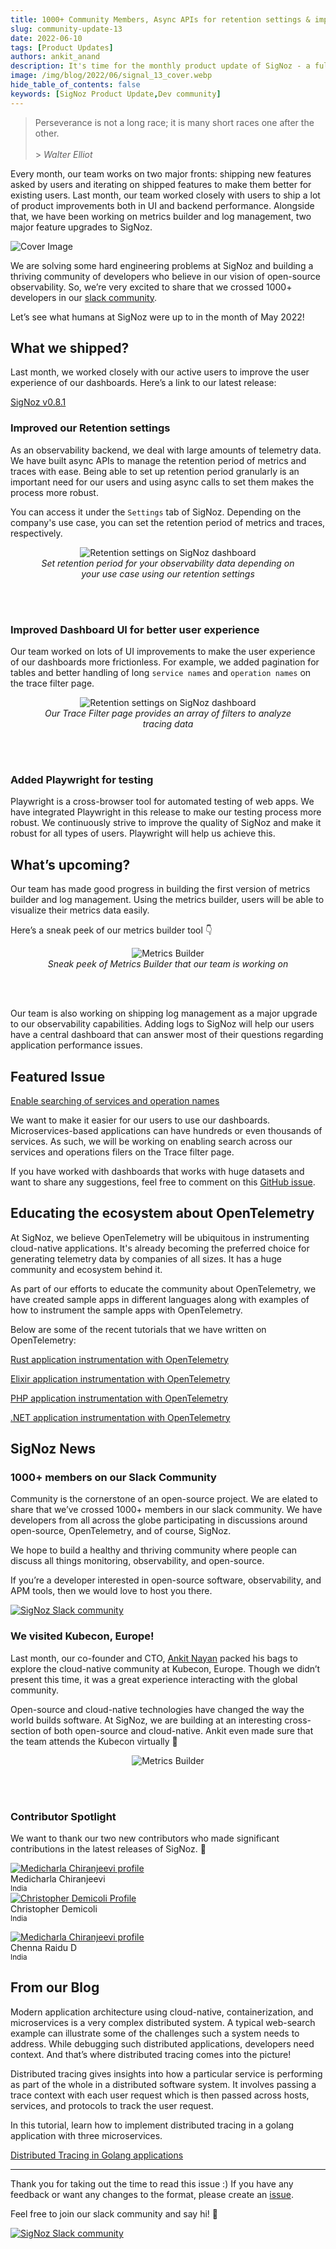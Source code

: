 ```yaml
---
title: 1000+ Community Members, Async APIs for retention settings & improved UI - SigNal 13
slug: community-update-13
date: 2022-06-10
tags: [Product Updates]
authors: ankit_anand
description: It's time for the monthly product update of SigNoz - a full-stack open-source APM tool. Find out what we've been upto at SigNoz during May, 2022.
image: /img/blog/2022/06/signal_13_cover.webp
hide_table_of_contents: false
keywords: [SigNoz Product Update,Dev community]
---
```


<head>
  <link rel="canonical" href="https://signoz.io/blog/community-update-13/"/>
</head>


> Perseverance is not a long race; it is many short races one after the other.<br></br> > _Walter Elliot_

Every month, our team works on two major fronts: shipping new features asked by users and iterating on shipped features to make them better for existing users. Last month, our team worked closely with users to ship a lot of product improvements both in UI and backend performance. Alongside that, we have been working on metrics builder and log management, two major feature upgrades to SigNoz.



![Cover Image](/img/blog/2022/06/signal_13_cover.webp)

We are solving some hard engineering problems at SigNoz and building a thriving community of developers who believe in our vision of open-source observability. So, we’re very excited to share that we crossed 1000+ developers in our [slack community](https://signoz.io/slack).

Let’s see what humans at SigNoz were up to in the month of May 2022!

## What we shipped?

Last month, we worked closely with our active users to improve the user experience of our dashboards. Here’s a link to our latest release:

[SigNoz v0.8.1](https://github.com/SigNoz/signoz/releases/tag/v0.8.1)

### Improved our Retention settings

As an observability backend, we deal with large amounts of telemetry data. We have built async APIs to manage the retention period of metrics and traces with ease. Being able to set up retention period granularly is an important need for our users and using async calls to set them makes the process more robust.

You can access it under the `Settings` tab of SigNoz. Depending on the company's use case, you can set the retention period of metrics and traces, respectively.

<figure data-zoomable align='center'>
    <img src="/img/blog/2022/06/signal_13_retention_settings.webp" alt="Retention settings on SigNoz dashboard"/>
    <figcaption><i>Set retention period for your observability data depending on your use case using our retention settings</i></figcaption>
</figure>

<br></br>

### Improved Dashboard UI for better user experience

Our team worked on lots of UI improvements to make the user experience of our dashboards more frictionless. For example, we added pagination for tables and better handling of long `service names` and `operation names` on the trace filter page.

<figure data-zoomable align='center'>
    <img src="/img/blog/2022/06/signal_13_trace_filter.webp" alt="Retention settings on SigNoz dashboard"/>
    <figcaption><i>Our Trace Filter page provides an array of filters to analyze tracing data</i></figcaption>
</figure>

<br></br>

### Added Playwright for testing

Playwright is a cross-browser tool for automated testing of web apps. We have integrated Playwright in this release to make our testing process more robust. We continuously strive to improve the quality of SigNoz and make it robust for all types of users. Playwright will help us achieve this.

## What’s upcoming?

Our team has made good progress in building the first version of metrics builder and log management. Using the metrics builder, users will be able to visualize their metrics data easily.

Here’s a sneak peek of our metrics builder tool 👇

<figure data-zoomable align='center'>
    <img src="/img/blog/2022/05/query-builder.webp" alt="Metrics Builder"/>
    <figcaption><i>Sneak peek of Metrics Builder that our team is working on</i></figcaption>
</figure>

<br></br>

Our team is also working on shipping log management as a major upgrade to our observability capabilities. Adding logs to SigNoz will help our users have a central dashboard that can answer most of their questions regarding application performance issues.

## Featured Issue

[Enable searching of services and operation names](https://github.com/SigNoz/signoz/issues/1224)

We want to make it easier for our users to use our dashboards. Microservices-based applications can have hundreds or even thousands of services. As such, we will be working on enabling search across our services and operations filers on the Trace filter page.

If you have worked with dashboards that works with huge datasets and want to share any suggestions, feel free to comment on this [GitHub issue](https://github.com/SigNoz/signoz/issues/1224).

## Educating the ecosystem about OpenTelemetry

At SigNoz, we believe OpenTelemetry will be ubiquitous in instrumenting cloud-native applications. It's already becoming the preferred choice for generating telemetry data by companies of all sizes. It has a huge community and ecosystem behind it.

As part of our efforts to educate the community about OpenTelemetry, we have created sample apps in different languages along with examples of how to instrument the sample apps with OpenTelemetry.

Below are some of the recent tutorials that we have written on OpenTelemetry:

[Rust application instrumentation with OpenTelemetry](https://signoz.io/blog/opentelemetry-rust/)

[Elixir application instrumentation with OpenTelemetry](https://signoz.io/blog/opentelemetry-elixir/)

[PHP application instrumentation with OpenTelemetry](https://signoz.io/blog/opentelemetry-php/)

[.NET application instrumentation with OpenTelemetry](https://signoz.io/blog/opentelemetry-dotnet/)

## SigNoz News

### 1000+ members on our Slack Community

Community is the cornerstone of an open-source project. We are elated to share that we’ve crossed 1000+ members in our slack community. We have developers from all across the globe participating in discussions around open-source, OpenTelemetry, and of course, SigNoz.

We hope to build a healthy and thriving community where people can discuss all things monitoring, observability, and open-source.

If you’re a developer interested in open-source software, observability, and APM tools, then we would love to host you there.

[![SigNoz Slack community](/img/blog/common/join_slack_cta.webp)](https://signoz.io/slack)

### We visited Kubecon, Europe!

Last month, our co-founder and CTO, [Ankit Nayan](https://twitter.com/ankitnayan) packed his bags to explore the cloud-native community at Kubecon, Europe. Though we didn’t present this time, it was a great experience interacting with the global community.

Open-source and cloud-native technologies have changed the way the world builds software. At SigNoz, we are building at an interesting cross-section of both open-source and cloud-native. Ankit even made sure that the team attends the Kubecon virtually 🙂

<figure data-zoomable align='center'>
    <img src="/img/blog/2022/06/kubecon.webp" alt="Metrics Builder"/>
</figure>

<br></br>

### Contributor Spotlight

We want to thank our two new contributors who made significant contributions in the latest releases of SigNoz. 🤗

<div class="row">
    <div class="col col--6">
      <div class="avatar">
      <a
         class="avatar__photo-link avatar__photo avatar__photo--lg"
         href="https://github.com/medicharlachiranjeevi"
      >
         <img
            alt="Medicharla Chiranjeevi profile"
            src="https://avatars.githubusercontent.com/u/17638736?v=4"
         />
      </a>
      <div class="avatar__intro">
         <div class="avatar__name">Medicharla Chiranjeevi</div>
         <small class="avatar__subtitle">
         India
         </small>
      </div>
      </div>
   </div>
    <div class="col col--6">
      <div class="avatar">
      <a
         class="avatar__photo-link avatar__photo avatar__photo--lg"
         href="https://github.com/cdemi"
      >
         <img
            alt="Christopher Demicoli Profile"
            src="https://avatars.githubusercontent.com/u/8025435?v=4"
         />
      </a>
      <div class="avatar__intro">
         <div class="avatar__name">Christopher Demicoli</div>
         <small class="avatar__subtitle">
            India
         </small>
      </div>
      </div>
   </div>
</div>

<p></p>

<div class="row">
    <div class="col col--6">
      <div class="avatar">
      <a
         class="avatar__photo-link avatar__photo avatar__photo--lg"
         href="https://github.com/dchennaraidu"
      >
         <img
            alt="Medicharla Chiranjeevi profile"
            src="https://avatars.githubusercontent.com/u/12108102?v=4"
         />
      </a>
      <div class="avatar__intro">
         <div class="avatar__name">Chenna Raidu D</div>
         <small class="avatar__subtitle">
         India
         </small>
      </div>
      </div>
   </div>
   </div>

<p></p>

## From our Blog

Modern application architecture using cloud-native, containerization, and microservices is a very complex distributed system. A typical web-search example can illustrate some of the challenges such a system needs to address. While debugging such distributed applications, developers need context. And that’s where distributed tracing comes into the picture!

Distributed tracing gives insights into how a particular service is performing as part of the whole in a distributed software system. It involves passing a trace context with each user request which is then passed across hosts, services, and protocols to track the user request.

In this tutorial, learn how to implement distributed tracing in a golang application with three microservices.

[Distributed Tracing in Golang applications](https://signoz.io/blog/distributed-tracing-golang/)

---

Thank you for taking out the time to read this issue :) If you have any feedback or want any changes to the format, please create an [issue](https://github.com/SigNoz/signoz/issues).

Feel free to join our slack community and say hi! 👋

[![SigNoz Slack community](/img/blog/common/join_slack_cta.webp)](https://signoz.io/slack)
